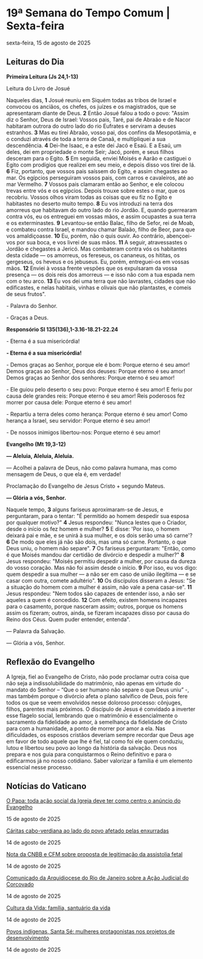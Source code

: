 
# 19ª Semana do Tempo Comum | Sexta-feira

sexta-feira, 15 de agosto de 2025

## Leituras do Dia

**Primeira Leitura (Js 24,1-13)** 

Leitura do Livro de Josué

Naqueles dias, **1** Josué reuniu em Siquém todas as tribos de Israel e convocou os anciãos, os chefes, os juízes e os magistrados, que se apresentaram diante de Deus. **2** Então Josué falou a todo o povo: "Assim diz o Senhor, Deus de Israel: Vossos pais, Taré, pai de Abraão e de Nacor habitaram outrora do outro lado do rio Eufrates e serviram a deuses estranhos. **3** Mas eu tirei Abraão, vosso pai, dos confins da Mesopotâmia, e o conduzi através de toda a terra de Canaã, e multipliquei a sua descendência. **4** Dei-lhe Isaac, e a este dei Jacó e Esaú. E a Esaú, um deles, dei em propriedade o monte Seir; Jacó, porém, e seus filhos desceram para o Egito. **5** Em seguida, enviei Moisés e Aarão e castiguei o Egito com prodígios que realizei em seu meio, e depois disso vos tirei de lá. **6** Fiz, portanto, que vossos pais saíssem do Egito, e assim chegastes ao mar. Os egípcios perseguiram vossos pais, com carros e cavaleiros, até ao mar Vermelho. **7** Vossos pais clamaram então ao Senhor, e ele colocou trevas entre vós e os egípcios. Depois trouxe sobre estes o mar, que os recobriu. Vossos olhos viram todas as coisas que eu fiz no Egito e habitastes no deserto muito tempo. **8** Eu vos introduzi na terra dos amorreus que habitavam do outro lado do rio Jordão. E, quando guerrearam contra vós, eu os entreguei em vossas mãos, e assim ocupastes a sua terra e os exterminastes. **9** Levantou-se então Balac, filho de Sefor, rei de Moab, e combateu contra Israel, e mandou chamar Balaão, filho de Beor, para que vos amaldiçoasse. **10** Eu, porém, não o quis ouvir. Ao contrário, abençoei-vos por sua boca, e vos livrei de suas mãos. **11** A seguir, atravessastes o Jordão e chegastes a Jericó. Mas combateram contra vós os habitantes desta cidade — os amorreus, os fereseus, os cananeus, os hititas, os gergeseus, os heveus e os jebuseus. Eu, porém, entreguei-os em vossas mãos. **12** Enviei à vossa frente vespões que os expulsaram da vossa presença — os dois reis dos amorreus — e isso não com a tua espada nem com o teu arco. **13** Eu vos dei uma terra que não lavrastes, cidades que não edificastes, e nelas habitais, vinhas e olivais que não plantastes, e comeis de seus frutos".

\- Palavra do Senhor.

\- Graças a Deus.

**Responsório Sl 135(136),1-3.16-18.21-22.24** 

\- Eterna é a sua misericórdia!

**\- Eterna é a sua misericórdia!**

\- Demos graças ao Senhor, porque ele é bom: Porque eterno é seu amor! Demos graças ao Senhor, Deus dos deuses: Porque eterno é seu amor! Demos graças ao Senhor dos senhores: Porque eterno é seu amor! 

\- Ele guiou pelo deserto o seu povo: Porque eterno é seu amor! E feriu por causa dele grandes reis: Porque eterno é seu amor! Reis poderosos fez morrer por causa dele: Porque eterno é seu amor! 

\- Repartiu a terra deles como herança: Porque eterno é seu amor! Como herança a Israel, seu servidor: Porque eterno é seu amor! 

\- De nossos inimigos libertou-nos: Porque eterno é seu amor! 

**Evangelho (Mt 19,3-12)** 

**— Aleluia, Aleluia, Aleluia.** 

— Acolhei a palavra de Deus, não como palavra humana, mas como mensagem de Deus, o que ela é, em verdade!

Proclamação do Evangelho de Jesus Cristo + segundo Mateus.

 **— Glória a vós, Senhor.**

Naquele tempo, **3** alguns fariseus aproximaram-se de Jesus, e perguntaram, para o tentar: "É permitido ao homem despedir sua esposa por qualquer motivo?" **4** Jesus respondeu: "Nunca lestes que o Criador, desde o início os fez homem e mulher? **5** E disse: 'Por isso, o homem deixará pai e mãe, e se unirá à sua mulher, e os dois serão uma só carne'? **6** De modo que eles já não são dois, mas uma só carne. Portanto, o que Deus uniu, o homem não separe". **7** Os fariseus perguntaram: "Então, como é que Moisés mandou dar certidão de divórcio e despedir a mulher?" **8** Jesus respondeu: "Moisés permitiu despedir a mulher, por causa da dureza do vosso coração. Mas não foi assim desde o início. **9** Por isso, eu vos digo: quem despedir a sua mulher — a não ser em caso de união ilegítima — e se casar com outra, comete adultério". **10** Os discípulos disseram a Jesus: "Se a situação do homem com a mulher é assim, não vale a pena casar-se". **11** Jesus respondeu: "Nem todos são capazes de entender isso, a não ser aqueles a quem é concedido. **12** Com efeito, existem homens incapazes para o casamento, porque nasceram assim; outros, porque os homens assim os fizeram; outros, ainda, se fizeram incapazes disso por causa do Reino dos Céus. Quem puder entender, entenda".

 — Palavra da Salvação.

 — Glória a vós, Senhor.

## Reflexão do Evangelho

 A Igreja, fiel ao Evangelho de Cristo, não pode proclamar outra coisa que não seja a indissolubilidade do matrimônio, não apenas em virtude do mandato do Senhor – “Que o ser humano não separe o que Deus uniu” -, mas também porque o divórcio afeta o plano salvífico de Deus, pois fere todos os que se veem envolvidos nesse doloroso processo: cônjuges, filhos, parentes mais próximos. O discípulo de Jesus é convidado a inverter esse flagelo social, lembrando que o matrimônio é essencialmente o sacramento da fidelidade ao amor, à semelhança da fidelidade de Cristo para com a humanidade, a ponto de morrer por amor a ela. Nas dificuldades, os esposos cristãos deveriam sempre recordar que Deus age em favor de todo aquele que lhe é fiel, tal como foi ele quem conduziu, lutou e libertou seu povo ao longo da história da salvação. Deus nos prepara e nos guia para conquistarmos o Reino definitivo e para o edificarmos já no nosso cotidiano. Saber valorizar a família é um elemento essencial nesse processo.

## Notícias do Vaticano

[O Papa: toda ação social da Igreja deve ter como centro o anúncio do Evangelho](https://www.vaticannews.va/pt/papa/news/2025-08/papa-leao-xiv-mensagem-semana-social-peru-evangelho-testemunho.html) 

15 de agosto de 2025

[Cáritas cabo-verdiana ao lado do povo afetado pelas enxurradas](https://www.vaticannews.va/pt/africa/news/2025-08/caritas-cabo-verdiana-ao-lado-do-povo-afetado-pelas-enxurradas.html) 

14 de agosto de 2025

[Nota da CNBB e CFM sobre proposta de legitimação da assistolia fetal](https://www.vaticannews.va/pt/igreja/news/2025-08/nota-conjunta-cnbb-cfm-proposta-legitimacao-assistolia.html) 

14 de agosto de 2025

[Comunicado da Arquidiocese do Rio de Janeiro sobre a Ação Judicial do Corcovado](https://www.vaticannews.va/pt/igreja/news/2025-08/comunicado-oficial-arquidiocese-rio-janeiro-acao-judicial.html) 

14 de agosto de 2025

[Cultura da Vida: família, santuário da vida](https://www.vaticannews.va/pt/vaticano/news/2025-08/espaco-cultura-vida-bioetica-familia-santuario-da-vida.html) 

14 de agosto de 2025

[Povos indígenas, Santa Sé: mulheres protagonistas nos projetos de desenvolvimento](https://www.vaticannews.va/pt/vaticano/news/2025-08/povos-indigenas-santa-se-mulheres-protagonistas-futuro-direitos.html) 

14 de agosto de 2025